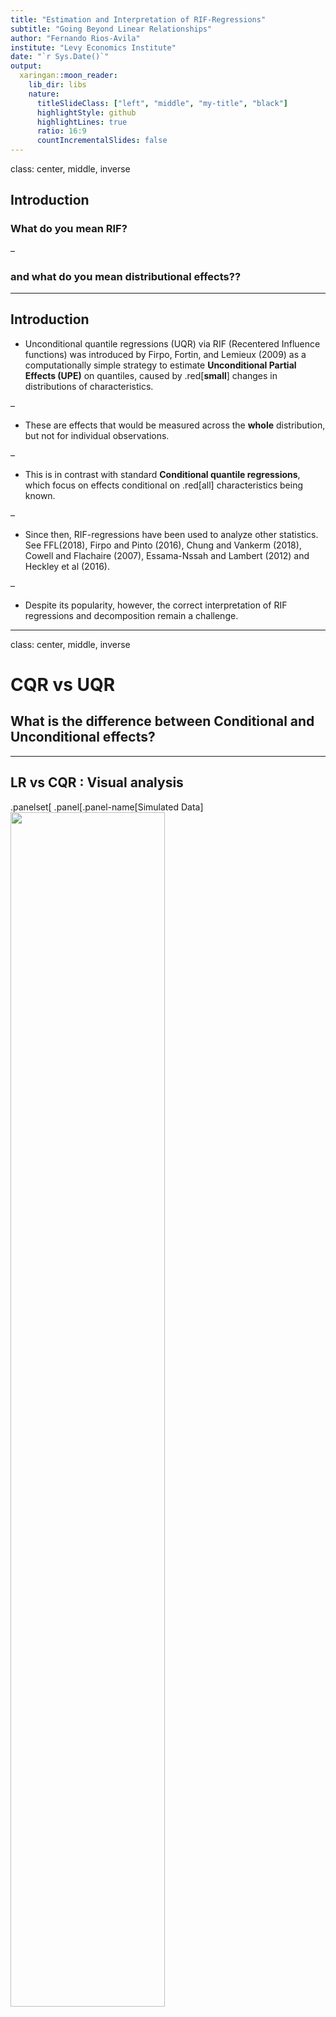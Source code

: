 ```yaml
---
title: "Estimation and Interpretation of RIF-Regressions"
subtitle: "Going Beyond Linear Relationships"
author: "Fernando Rios-Avila"
institute: "Levy Economics Institute"
date: "`r Sys.Date()`"
output:
  xaringan::moon_reader:
    lib_dir: libs
    nature:
      titleSlideClass: ["left", "middle", "my-title", "black"]
      highlightStyle: github
      highlightLines: true
      ratio: 16:9
      countIncrementalSlides: false
---
```




class: center, middle, inverse

## Introduction
### What do you mean RIF?

--

### and what do you mean **distributional** effects??

---

## Introduction

- Unconditional quantile regressions (UQR) via RIF (Recentered Influence functions) was introduced by Firpo, Fortin, and Lemieux (2009) as a computationally simple strategy to estimate **Unconditional Partial Effects (UPE)** on quantiles, caused by .red[**small**] changes in distributions of characteristics.

--

- These are effects that would be measured across the **whole** distribution, but not for individual observations. 

--

  - This is in contrast with standard **Conditional quantile regressions**, which focus on effects conditional on .red[all] characteristics being known.

--

- Since then, RIF-regressions have been used to analyze other statistics. See FFL(2018), Firpo and Pinto (2016), Chung and Vankerm (2018), Cowell and Flachaire (2007), Essama-Nssah and Lambert (2012) and Heckley et al (2016).

--

- Despite its popularity, however, the correct interpretation of RIF regressions and decomposition remain a challenge.

---

class: center, middle, inverse


# CQR vs UQR

## What is the difference between Conditional and Unconditional effects?

---

## LR vs CQR : Visual analysis

.panelset[
.panel[.panel-name[Simulated Data]
<img src="rif_bra_files/fig1.png" width="70%" class="center" />

]

.panel[.panel-name[What LR does:]

<img src="rif_bra_files/fig2.png" width="70%" class="center" />

]

.panel[.panel-name[What CQR does:]

<img src="rif_bra_files/fig3.png" width="70%" class="center" />

]

.panel[.panel-name[But What UQR does?]

- With LR and CQR, we can use coefficient estimations to identify how individual changes, or group specific changes will affect **expected** outcomes.

$$\frac{\partial y_i}{\partial x_{i1}} \ or \  \frac{\partial E(y_i|X)}{ \partial x_1} \ or \  \frac{\partial Q(y_i|X,\theta)}{ \partial x_1}$$

- But with **UQR** you can't measure the change on the distribution of individual values. (too small to be meaningful)

- Rather, we need to think in terms of distributional changes in $X's$, and how that will affect the change in the distribution of $y$ (but measured in quantiles)

]

]
---

## UQR: What it Does

.panelset[
.panel[.panel-name[UQR: From F(x1) and F(x2) to F(y)]

- In the current example, $F(Y)$ depends on the distribution of 3 other factors:
$F(x_1)$, $F(x_2)$, $F(e)$. But, we assume $F(e)$ is independent, thus can be ignored. 

- Thus, we can change the distribution of both $x_1$ or $x_2$!

<img src="rif_bra_files/fig4.png" width="90%" class="center" />

]


.panel[.panel-name[UQR: D in x_1]

- The simplest kind of change could be one when the whole distribution shifts (change in means)


<img src="rif_bra_files/fig5.png" width="90%" class="center" />

]

.panel[.panel-name[UQR: D in x_1]

- But other kind of distributional changes could also be considered


<img src="rif_bra_files/fig5b.png" width="90%" class="center" />

]

.panel[.panel-name[UQR: Changes in x_2]

- If $x_2$ is discrete, One may want to consider changes in proportions or shares of $1's$.

<img src="rif_bra_files/fig6.png" width="90%" class="center" />

]

]

---

class: center, middle, inverse

## Why stop at quantiles ? 

---

## Why stop at quantiles ? 

Given the simulated data, we do not need to stop at **only** analyzing quantiles. We can, in fact, analyze changes in ANY statistic.


|              |     Original |    After dx1 |    After dx2 |   Change dX1 |   Change dX2 |
| ------------ | :----------: | :----------: | :----------: | :----------: | :----------: |
| Mean         |        3.487 |        4.673 |        3.673 |        1.186 |        0.186 |
| Variance     |        4.620 |        5.327 |        4.822 |        0.707 |        0.202 |
| SD           |        2.150 |        2.308 |        2.196 |        0.159 |        0.046 |
| Skewness     |        0.543 |        0.527 |        0.506 |       -0.016 |       -0.037 |
| Kurtosis     |        3.031 |        2.998 |        2.940 |       -0.033 |       -0.091 |
| CV           |        0.616 |        0.494 |        0.598 |       -0.123 |       -0.019 |


dX1: Change in the Mean of X1 in 1 unit

dX2: Change in the proportion of X2 in 10pp

---

class: center, middle, inverse

## what about Quantile Treatment effects (QTE)?

---

## What about QTE?

.panelset[
.panel[.panel-name[Story]

QTE can be understood as an extreme case of UQR, but also similar to CQR. 

- CQR because you compare two distributions conditional on one [categorical] variable changing ( $x_2=0 \ vs \ x_2=1$ ), everything else constant (at some values).

- UQR because the distributions are unconditional on everything else, (conditional on distributions) making 2 changes to the distribution. (all $x_2$ to 0 and to 1)


With QTE you are making the thought experiment of comparing distributions when everyone is "treated" vs "untreated" (ATE). Although ATT or ATU are also feasible.

]

.panel[.panel-name[Effect]

<img src="rif_bra_files/fig7.png" width="90%" class="center" />

]
]

---

## How are these effects estimated?

In the previous slides I have shown the intuition behind what it means to estimate Unconditional effect caused by changes in the distribution of $X's$.

The estimation of the effects or unconditional quantiles are *NOT* approximations. They are the true effects, because I know the data generating process exactly. 

In real world applications we need to use approximations:

--

- Flexible multivariate modeling and Simulations/imputation (Machado and Mata,  2005).

  - Computationally intensive. Multiple Qreg or Flex Het Reg.

- Reweighting approaches (DiNardo, Fortin and Lemieux, 1996).
  - Two step approach. Logit $\rightarrow$ Comparing statistics of interest

- Local Approximations (Firpo, Fortin and Lemieux, 2009).
  - via RIF's! 

---

## So why do we need RIF's?

- From the three strategies I described above, the first two can be very computationally intensive.

- In contrast, RIF regressions provide a faster approach to get **Local linear approximations** of changes in distributions. 

- The approach, however, is not without limitations:

  - All changes are related to **small** location shifts in the distribution of explanatory variables (change in means)

  - Larger changes will create poor approximations of the effects
  
- One must keep this in mind when analyzing and interpreting estimation results  

--

But what are RIFs (Recentered Influence functions) ?

---

class: middle, center, inverse

## Building blocks: IF $\rightarrow$ RIF

---

## Building Blocks: Some Notation

To understand what (R)IF's are, we first need to establish some notation:

1) We are interested on analyzing **distributional** statistics $v$ , which summarize some aspect or property of the data of interest y .

2) To calculate any distributional statistic, we need to know $F_y$ or $f_y$ . (the distribution).

3) And if we assume that $y_i=g(x_i,e_i)$, we need $e_i$ to be fully independent from $x$.

4) $F_y$ can also be written as a weighted mean of all conditional distributions:

$$F_y=F(y) = \int F_{Y|x} f_x dx$$
$$F_{y|x}=F(y|x) = \int F(y|x,e) f_e \ de$$

---

## Building Blocks: What are Influence Functions (IF's)?

Influence functions are *directional* derivatives of how would $v(F_y)$ change when $F_y$ changes, at the margin.

$$IF(v(F_y), \partial F_y)=\frac{\partial v(F_y)}{\partial F_y}$$
However this definition of distribution change is too *broad*. Thus, for the formal definition of IF's, we need to redefine the definition of a change:

$$G_y^c = \varepsilon 1_{y\geq c}+(1-\varepsilon) F_y$$
Thus the IF is defined by:

$$IF(y,v(F_y))=lim_{\varepsilon\rightarrow 0} \frac{v(G^c_y)-v(F_y)}{\varepsilon}$$
> what is the rate of change (slope) that would be caused by a change in the distribution of $Y$, that gives more weight to $y=c$?

---

## Building Blocks: Recentered Influence Functions

FFL (2009) proposes using an modification of IF, called recentered influence functions (RIF). 

$$RIF(c,v(F_y)) = v(F_y)+IF(c,v(F_y))$$
Which has the nice properties

$$E\left[ RIF(y_i,v(F_y))  \right] = v(y)$$
$$N^{-1} Var\left[RIF(y_i,v(F_y)) \right] = Var(v(F_y)) $$ 

--

My interpretation: A **RIF** is the contribution of a single observation to the construction of the distributional $v$. 

---

## Building Blocks: RIF and Regression

So how does a RIF regression work?

- First: we are interested in analyzing potential changes in $v(F_y)$
- Second:  $v(F_y)$ can be approximated as the unconditional mean of RIF's:

$$v(F_y) = \int RIF(y,v(F_y)) f_y  dy$$
- Third: the unconditional distribution $F_y$ can be written as a weighted mean of conditional distributions:

$$v(F_y) = \iint RIF(y,v(F_y)) F_{y|x} dy \ f_x dx= \int E\left[RIF(y,v(F_y))|X\right] f_x dx$$ 
---

## Building Blocks: RIF and Regression

Based on the last expression, there are two ways one can use to **simulate** changes on the statistic $v(F_y)$. 

1) One either assumes changes in $f_x$ (long way (reweighting))

--

2) One models $E\left[RIF(y,v(F_y))|X\right]$ using linear regressions, And average "predicted" changes in the RIF.

$$RIF(y,v(F_y)) = \beta_0 + \beta_1 x + e$$
> .red[Small] changes in $X's$ will be reflected as changes in the RIF, which can be interpreted as potential changes in the distributional Statistic $v(F_y)$.

--

#### Why Small?

If $\Delta F_x \rightarrow 0$, then $F'_y \sim F_y$ and you do not need to .blue[Re-estimate the RIF].

$$RIF(y,v(F'_y)) \sim RIF(y,v(F_y))+\beta_1$$

For large changes, however, this may not hold. 

---

## RIF-Regression: Interpretation  

RIF regressions imply using a model specification as follows:

$$RIF(y,v(F_y)) = \beta_0 + \beta_1 x + e$$
--

- Standard approach, Obtain partial derivatives, and interpret:
$$\frac{\partial RIF_i}{\partial x_i} = \beta_1 \ or \ \frac{\partial E(RIF_i|X)}{\partial x} = \beta_1$$
But this is a change in the RIF for observation $i$. Or all groups where $X=x$.

Effect of $v$ is too small to be meaningful. (What proportion of the sample experience the change?)

---

## RIF-Regression: Interpretation  

- Better Approach: Aggregate and obtain a better interpretations: 
$$v(F_y) = \int E\left[RIF(y,v(F_y))|X\right] f_x dx$$ 
$$\frac{\partial v(F_y)}{\partial \bar x} = \int \frac{\partial E(RIF|X)}{\partial x} f_x dx$$
Or:

$$v(F_y)=\beta_0 + \beta_1 \bar x \rightarrow \frac{\partial v(F_y)}{\partial \bar x}$$

But the only "simulation" we can impose is a change in the distribution of $X$ that increases the mean in 1 unit. (FFL: Location shift)

--
 
unless:
$$RIF_i=\beta_0 + \beta_1 x + \beta_2 (x-\bar x)^2 + e \rightarrow v(F_y)=\beta_0 + \beta_1 \bar x + \beta_2 \hat \sigma^2$$


 
---

## Example: rifhdreg

.panelset[
.panel[
```stata
ssc install rif, replace
ssc install qregplot, replace 
use http://fmwww.bc.edu/RePEc/bocode/o/oaxaca.dta, clear

rifhdreg  lnwage educ exper tenure female [pw=wt], rif( q(10) )
Linear regression                               Number of obs     =      1,434
                                                F(4, 1429)        =      18.53
                                                Prob > F          =     0.0000
                                                R-squared         =     0.1057
                                                Root MSE          =     1.2185
------------------------------------------------------------------------------
             |               Robust
      lnwage | Coefficient  std. err.      t    P>|t|     [95% conf. interval]   Mean
-------------+----------------------------------------------------------------
        educ |   .1202519   .0176049     6.83   0.000     .0857177    .1547861   11.5   
       exper |   .0265787   .0045188     5.88   0.000     .0177145     .035443   12.7
      tenure |   .0058231   .0039389     1.48   0.140    -.0019035    .0135497    7.8
      female |  -.0895745    .082585    -1.08   0.278    -.2515753    .0724262   45.8%  
       _cons |   1.040692   .2704888     3.85   0.000     .5100938    1.571289
------------------------------------------------------------------------------
Distributional Statistic: q(10)
Sample Mean    RIF q(10) :  2.7635 -> 10th : 15.85
1pp increase women  -> -0.00089 log points ~ -0.089% wage decline At 10th
```
]

.panel[

```stata
sum educ if lnwage!=. [aw=wt]
gen educ2=(educ-r(mean))^2
sum educ2 if lnwage!=. [aw=wt]
replace educ2=educ2/r(mean)
rifhdreg  lnwage educ educ2 exper tenure female [pw=wt], rif( q(10) )
Linear regression                               Number of obs     =      1,434
                                                F(5, 1428)        =      17.87
                                                Prob > F          =     0.0000
                                                R-squared         =     0.1458
                                                Root MSE          =     1.1913

------------------------------------------------------------------------------
             |               Robust
      lnwage | Coefficient  std. err.      t    P>|t|     [95% conf. interval]   Mean
-------------+----------------------------------------------------------------
        educ |   .1905978    .026438     7.21   0.000     .1387363    .2424594   11.5
       educ2 |  -.1621495   .0319977    -5.07   0.000     -.224917    -.099382    1   <- Std Variance
       exper |   .0239944   .0043647     5.50   0.000     .0154326    .0325562   12.7
      tenure |   .0065056   .0038795     1.68   0.094    -.0011046    .0141159    7.8
      female |  -.0717937   .0804414    -0.89   0.372    -.2295898    .0860024   45.8%
       _cons |   .4142694   .3241888     1.28   0.202    -.2216679    1.050207
------------------------------------------------------------------------------
Distributional Statistic: q(10) -> 10th : 15.85
10% increase in Educ variance -> -.016 Log points ~ 1.6% wage decline of the 10th per
```

]

]

---
## Example: rifhdreg

```stata
qregplot educ educ2 exper tenure female, hole(4) col(3) xsize(10) ysize(5) q(10(2.5)95)
```
<img src="rif_bra_files/fig8.png" width="90%" class="center" />

---

## Example: rifhdreg

```

------------------------------------------------------------
                      (1)             (2)             (3)   
                     gini             Std     IQRatio8020   
------------------------------------------------------------
educ               -1.971***      -0.0772***      -0.0756** 
                  (0.404)        (0.0180)        (0.0237)   
educ2               3.039***        0.100***        0.193***
                  (0.515)        (0.0227)        (0.0292)   
exper              -0.406***      -0.0123***      -0.0239***
                 (0.0746)       (0.00226)       (0.00589)   
tenure             0.0560       -0.000158          0.0205** 
                 (0.0871)       (0.00168)       (0.00696)   
female              3.097*         0.0275           0.140   
                  (1.438)        (0.0442)         (0.101)   
_cons               49.16***        1.521***        2.817***
                  (4.873)         (0.206)         (0.293)   
------------------------------------------------------------
N                    1434            1434            1434   
rifmean             26.27           0.590           2.064   
------------------------------------------------------------
Standard errors in parentheses
* p<0.05, ** p<0.01, *** p<0.001


```
---

class: center, middle, inverse

## What about QTE?

---

## QTE via RIF

- As mentioned, Standard RIF regressions cannot be used to estimate "treatment" effects.

  - Changes in treatment Status is a large distributional change.

--

- However, one can use a modified version of RIF, conditioning only on 1 variable (treatment)

$$RIF(y|D)=\beta_0 + \beta_1 D + \beta_2 x + e$$

$$RIF(y|D=1) \times  D+(1-D) \times RIF(y|D=0)=\beta_0 + \beta_1 D + \beta_2 x + e$$
- Thus we simply need to estimate the RIF Separately for treated and untreated groups, while controlling for other factors.

  - Other factors can be controlled linearly, with interactions, or IPW, or both.
  
---

## Example: QTE via RIF

.panelset[
.panel[.panel-name[code]
```stata
webuse nlswork, clear
* UQREG
rifhdreg ln_wage collgrad age i.race nev_mar union c_city ttl_exp, rif(q(10)) 
qregplot collgrad, q(2.5(2.5)97.5) name(m1, replace)

* QTE with Over()
rifhdreg ln_wage collgrad age i.race nev_mar union c_city ttl_exp, rif(q(10))  ///
   over(collgrad)
qregplot collgrad, q(2.5(2.5)97.5) name(m2, replace)

* QTE with Over() and RWGT
rifhdreg ln_wage collgrad age i.race nev_mar union c_city ttl_exp, rif(q(10)) ///
   over(collgrad) rwlogit( age i.race nev_mar union c_city ttl_exp)
qregplot collgrad, q(2.5(2.5)97.5) name(m3, replace)
```
]
.panel[.panel-name[Plots]

<img src="rif_bra_files/fig9.png" width="90%" class="center" />


]
.panel[.panel-name[Other]

```stata

                     Gini         TE-Gini             Std          TE-Std            IQRT        QTE-IQTR   
------------------------------------------------------------------------------------------------------------
collgrad            5.517***       -1.400*          0.109***       -0.009           0.574***       -0.106***
                  (0.532)         (0.552)         (0.007)         (0.008)         (0.031)         (0.027)   
age                 0.503***        0.380***        0.007***        0.006***        0.034***        0.022***
                  (0.048)         (0.049)         (0.001)         (0.001)         (0.003)         (0.002)   
1.race              
2.race              1.125*         -0.064           0.017*         -0.004           0.244***        0.073** 
                  (0.488)         (0.506)         (0.007)         (0.007)         (0.028)         (0.024)   
3.race              2.875           1.951           0.048           0.033           0.188           0.290** 
                  (1.990)         (2.063)         (0.028)         (0.028)         (0.116)         (0.100)   
nev_mar             1.756**         1.296*          0.039***        0.031***        0.103**         0.104***
                  (0.557)         (0.578)         (0.008)         (0.008)         (0.032)         (0.028)   
union              -0.767           0.482          -0.015*         -0.002          -0.001           0.046   
                  (0.494)         (0.512)         (0.007)         (0.007)         (0.029)         (0.025)   
c_city             -0.333          -0.751          -0.013*         -0.016*         -0.096***       -0.058*  
                  (0.460)         (0.477)         (0.006)         (0.007)         (0.027)         (0.023)   
ttl_exp            -0.074           0.161*          0.000           0.003**         0.012**         0.023***
                  (0.062)         (0.064)         (0.001)         (0.001)         (0.004)         (0.003)   
_cons               9.830***       11.571***        0.213***        0.243***        0.857***        1.112***
                  (1.283)         (1.330)         (0.018)         (0.018)         (0.075)         (0.064)   
------------------------------------------------------------------------------------------------------------
N                   19215           19215           19215           19215           19215           19215   
rifmean            26.508          24.563           0.468           0.437           2.171           2.000   


```

]
]


---
class: center, middle, inverse

## What about [K]OB Decompositions?

---

## RIF Decompositions

FFL(2018) proposes that it is possible to extend the use of RIF regressions to decomposition analysis, similar to what is commonly done with the Kitagawa-Oaxaca-Blinder decomposition.

They also suggest a refinement that introduces a reweighting step.

--

The logic is simple: As with RIF-regressions, simply swap the dependent variable with the corresponding RIF, and proceed as usual.

--

I would argue that KOB decompositions are in principle better at keeping the principles and assumptions of RIF-regressions:

  - Analyze .blue[unconditional] statistics, considering .blue[unconditional] differences in distributions across two groups

--

However, Interpretation could be somewhat difficult.

---

## OB_RIF Decompositions

Step 1: RIF estimation

$$RIF_i(D=k)=\beta_{k0} + \beta_{k1} x_1 + \beta_{k2} x_2 + e_k \ \forall \ k=0,1$$

Step 2: Express regressions in terms of unconditional means
$$F_{y|D=k}=F^k_y$$
$$E(RIF_i|D=k) = v(F_y^k)= \beta_{k0} + \beta_{k1} \bar x_1 + \beta_{k2} \bar x_2 =  \bar X_k \beta_k= v( \ F^k_{y|x} \ , \ F^k_x)$$
This step explicitly says: group specific distributional statistics can be approximated as function of the Mean of the variables on control variables. 


---

## OB_RIF Decompositions

Step 3: Decomposition

$$v(F_y^1)-v(F_y^0)=\bar X_1 \beta_1 - \bar X_0 \beta_0$$

$$v(F_y^1)-v(F_y^0)= (\bar X_1-\bar X_0) \beta_0 + \bar X_1 (\beta_1 - \beta_0)$$

$$v(F_y^1)-v(F_y^0)=\left[ v( F^0_{y|x} , F^1_x)-v( F^0_{y|x} , \ F^0_x) \right]+\left[ v( F^1_{y|x} , F^1_x)-v( F^0_{y|x} , \ F^1_x) \right]$$
Under certain assumptions, the last term can be use as a treatment effect on treated (k=1).


---


## OB_RIF Decompositions: Refinement FFL(2018)

Using means may not be enough to capture differences in distributions across groups. Thus a better approach, Combine KOB with reweighted approach.

Step 1: logit/probit, and obtain IPW's 
$$P(k=1|x)=G(X\beta)$$
Step 2: Estimate Auxiliary Regression (counterfactual) using IPW:
$$v \ (F^0_{y|x} , \tilde F^1_x)= \bar X^c_1 \beta^c_0  \simeq \bar X_1 \beta_0$$
$$v \ ( F^1_{y|x} , \tilde F^0_x)=\bar X^c_0 \beta^c_1 \simeq \bar X_0 \beta_1$$
Step 3: Decomposition
$$
\Delta X =  \bar X^c_1 \beta^c_0 - \bar X_0 \beta_0= \color{blue}{(\bar X_1 ^c - \bar X_0) \beta_0} + 
            \color{grey}{ \bar X_1^c ( \beta ^c_0 - \beta_0)}
$$

$$\Delta \beta = \bar X_1 \beta_1 - \bar X_1^c \beta^c_0 = \color{blue}{\bar X_1(\beta_1-\beta^c_0)}+
\color{grey}{(\bar X_1- \bar X^c_1)\beta^c_0}$$

---

## OB_RIF Decompositions: Summary

In the RIF framework, we are attempting to determine what factors account for differences in the distribution between two groups: $\Delta v$.

This may be explained by:

--

- Differences in distribution of characteristics: differences in means. 

- Differences in "returns" to those characteristics: Differences in $\beta's$ as proxy for Conditional distributions. $F(Y|X,D)$.

--

This can be done using `oaxaca_rif`

---

## Example: Oaxaca RIF

```stata
use http://fmwww.bc.edu/RePEc/bocode/o/oaxaca.dta, clear;gen wage=exp(wage);
oaxaca_rif wage educ exper tenure [pw=wt], rif( q(50) ) by(female)

RIF    : q(50)
Group 1: female = 0 x1*b1                        N of obs 1      = 751
Group c: x1*b2                                   N of obs C      =          .
Group 2: female = 1 x2*b2                        N of obs 2      = 683
------------------------------------------------------------------------------
        wage | Coefficient  Std. err.      z    P>|z|     [95% conf. interval]
-------------+----------------------------------------------------------------
overall      |
     group_1 |   32.21719   .6021551    53.50   0.000     31.03698    33.39739
     group_2 |   26.31728   .5978081    44.02   0.000      25.1456    27.48897
  difference |   5.899902   .8485077     6.95   0.000     4.236857    7.562946   
   explained |   2.394187   .4587227     5.22   0.000     1.495107    3.293267  (x1-x2)*b2
 unexplained |   3.505714   .7964557     4.40   0.000      1.94469    5.066739  ATT:x1*(b1-b2)
-------------+----------------------------------------------------------------
explained    |                                                                     M     F
        educ |    1.25169    .322888     3.88   0.000     .6188412    1.884539  (11.74-11.18)
       exper |   .6502986   .2382173     2.73   0.006     .1834013    1.117196  (13.74-11.46)
      tenure |   .4921986   .2726614     1.81   0.071    -.0422079    1.026605  ( 8.97- 6.39)
-------------+----------------------------------------------------------------
unexplained  |                                                                  Diff in F_y|X
        educ |  -2.529993   3.086411    -0.82   0.412    -8.579247    3.519262 
       exper |  -1.011601   1.330902    -0.76   0.447    -3.620122    1.596919
      tenure |   1.790919   1.120194     1.60   0.110    -.4046214    3.986459
       _cons |    5.25639   3.192297     1.65   0.100    -1.000397    11.51318  Diff b0
------------------------------------------------------------------------------

```
---

## Example: Oaxaca RIF

 
```stata
. oaxaca_rif wage educ exper tenure [pw=wt], rif( q(50) ) by(female) rwlogit(educ exper tenure)
Group 1: female = 0 x1*b1                        N of obs 1      = 751
Group c: X2~>rw~>X1 or x1*b2                     N of obs C      = 683
Group 2: female = 1 x2*b2                        N of obs 2      = 683

-------------------------------------------------------------------------------
         wage | Coefficient  Std. err.      z    P>|z|     [95% conf. interval]
--------------+----------------------------------------------------------------
Overall       |
      group_1 |   32.21719   .5686022    56.66   0.000     31.10275    33.33163   Men
      group_c |   28.87179   .5911752    48.84   0.000     27.71311    30.03047   Men Paid as Women
      group_2 |   26.31728   .5556553    47.36   0.000     25.22822    27.40635   Women
  tdifference |   5.899902   .7950228     7.42   0.000     4.341685    7.458118
  t_explained |   2.554504   .8113205     3.15   0.002     .9643449    4.144663
t_unexplained |   3.345398   .8202418     4.08   0.000     1.737753    4.953042   ATT
--------------+----------------------------------------------------------------
explained     |
        total |   2.554504   .8113205     3.15   0.002     .9643449    4.144663
  p_explained |    2.06466   .3891674     5.31   0.000     1.301906    2.827414 
   specif_err |   .4898437    .770001     0.64   0.525     -1.01933    1.999018 -> Need Review Specification
--------------+----------------------------------------------------------------    Polynomial Interactions
unexplained   |
        total |   3.345398   .8202418     4.08   0.000     1.737753    4.953042
    rwg_error |   .2952259   .3468002     0.85   0.395      -.38449    .9749418 -> Similar to Balance Test
p_unexplained |   3.050172   .7424254     4.11   0.000     1.595045    4.505299
-------------------------------------------------------------------------------
```

---

## Example: Other Stats

```stata
                      q10             q90            gini       iqratio8020   
overall                                                                     
group_1             18.43***        52.87***        23.78***        1.979***  Men
                  (0.867)         (1.177)         (0.826)        (0.0603)   
group_2             13.90***        43.65***        28.20***        2.011***  Women
                  (0.875)         (1.192)         (1.279)        (0.0692)   
difference          4.531***        9.221***       -4.422**       -0.0316   
                  (1.232)         (1.676)         (1.523)        (0.0918)   
explained           2.531***        2.816***       -1.552*        0.00544   
                  (0.623)         (0.832)         (0.622)        (0.0368)   
unexplained         2.000*          6.405***       -2.869         -0.0370   
                  (1.014)         (1.917)         (1.537)        (0.0929)   
----------------------------------------------------------------------------
explained                                                                   
educ                0.934**         1.803**        -0.360          0.0116   
                  (0.305)         (0.574)         (0.361)        (0.0171)   
exper               1.307**         1.192*         -0.956*        -0.0424   
                  (0.419)         (0.499)         (0.414)        (0.0249)   
tenure              0.290          -0.179          -0.237          0.0362   
                  (0.228)         (0.518)         (0.395)        (0.0305)   
unexplained                                                                 
educ                5.519           5.549          -0.533          -0.111   
                  (5.816)         (10.61)         (9.030)         (0.462)   
exper              -1.610          -9.895***       -0.862          -0.218   
                  (1.927)         (3.000)         (2.351)         (0.161)   
tenure              0.430           6.813**         1.282          0.0155   
                  (0.966)         (2.508)         (1.637)         (0.125)   
_cons              -2.339           3.938          -2.757           0.276   
                  (7.570)         (10.18)         (9.700)         (0.519)   
  

```

---

background-image: rif_bra_files/weeme.jpg
background-position: top right
background-size: 110px 120px
layout: true

---

## Conclusions

- In this presentation, I provided a general review of RIF regressions, implementation and interpretation.
        
- RIF, by default estimates effects at the margin (UPE). But can be used to estimate distributional effects (over() and oaxaca_rif)
        
- IPW can be combined with RIF to estimate Distributional TE. But Standard errors need correction
        
- The implementation is straight forward with the commands `rifhdreg` and `oaxaca_rif`
        
---

class: middle

# Thanks you!
.pull-left[

If you have comments or questions, you can contact me at

email:     friosa@gmail.com

twitter:   friosavila

stataforum:FernandoRios

Site      :[playingwithStata](https://friosavila.github.io/playingwithstata/)

This Slides:[https://tinyurl.com/rifbra](https://friosavila.github.io/playingwithstata/rif_bra/rif_bra.html)
]
.pull-right[
<img src="rif_bra_files/weeme.jpg" width="50%" class="center" />
]

---

### References

Chung, Choe, and Philippe Van Kerm. 2018. "Foreign Workers and the Wage Distribution: What Does the Influence Function Reveal." Econometrics no. 6 (2):28.

Cowell, F. and E. Flachaire (2007). 'Income Distribution and Inequality Measurement: The problem of Extreme Values.' Journal of Econometrics, 141(2):1044-1072.

Deville, J.-C. 1999, ‘Variance estimation for complex statistics and estimators: linearization and residual techniques’, Survey Methodology 25, 193–204

Essama-Nssah, B. and Lambert, P. J. (2012), Influence functions for
policy impact analysis, in J. A. Bishop and R. Salas, eds, ‘Inequality,
Mobility and Segregation: Essays in Honor of Jacques Silber’, Vol. 20
of Research on Economic Inequality, Emerald Group Publishing,
chapter 6, pp. 135–159

Firpo, S., Fortin, N. M. and Lemieux, T. (2009), ‘Unconditional quantile regressions’, Econometrica 77(3), 953–973.

Firpo, S., Fortin, N. M. and Lemieux, T. (2018), ‘Decomposing Wage Distributions using Recentered Influence Functions Regressions', Econometrics 6(41).

Firpo, S. P., and C. Pinto. (2016). "Identification and Estimation of Distributional Impacts of Interventions Using Changes in Inequality Measures." Journal of Applied Econometrics no. 31 (3):457-486

Jann, Ben. 2008. "The Blinder-Oaxaca decomposition for linear regression models." Stata Journal no. 8 (4):453-479.

```r
xaringanExtra::use_xaringan_extra(c("tile_view",
                                    "share_again",
                                    "panelset","tachyons",
                                    "clipboard"))
```

```css
code.stata{
  font-size: 15px;
}
```

```r
xaringanExtra::use_extra_styles(
  hover_code_line = TRUE,         #<<
  mute_unhighlighted_code = FALSE  #<<
)
```

```r
library(xaringanthemer)

style_duo_accent(primary_color = "#3a5a40", secondary_color = "#dad7cd" ,
                 header_font_google = google_font("Josefin Slab", "600"),
                 text_font_google   = google_font("Work Sans", "300", "300i"),
                 title_slide_text_color = "#dad7cd" )
```

```r
xaringanExtra::use_webcam()
```